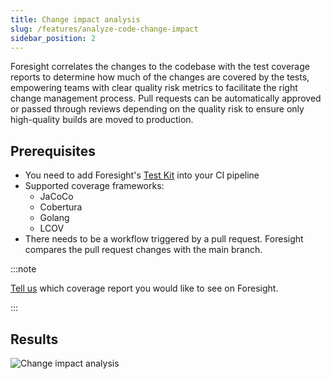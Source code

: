 ```yaml
---
title: Change impact analysis
slug: /features/analyze-code-change-impact
sidebar_position: 2
---
```

Foresight correlates the changes to the codebase with the test coverage reports to determine 
how much of the changes are covered by the tests, empowering teams with clear quality risk metrics 
to facilitate the right change management process. Pull requests can be automatically approved or 
passed through reviews depending on the quality risk to ensure only high-quality builds are moved
to production. 

## Prerequisites
- You need to add Foresight's [Test Kit](/advanced-configuration/test-kit) into your CI pipeline
- Supported coverage frameworks:
  - JaCoCo
  - Cobertura 
  - Golang
  - LCOV
- There needs to be a workflow triggered by a pull request. Foresight compares the pull request changes with
the main branch.

:::note

[Tell us](https://www.runforesight.com/contact-us) which coverage report you would like to see on Foresight.

:::

## Results

![Change impact analysis](/img/features/change-impact-analysis.png)

